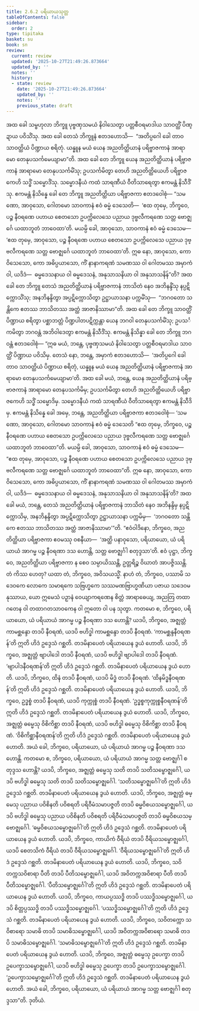 ```yaml
---
title: 2.6.2 ပရိယာယသုတ္တ
tableOfContents: false
sidebar:
  order: 2
type: tipitaka
basket: su
book: sn
review:
  current: review
  updated: '2025-10-27T21:49:26.873664'
  updated_by: ''
  notes: ''
  history:
  - state: review
    date: '2025-10-27T21:49:26.873664'
    updated_by: ''
    notes: ''
    previous_state: draft
---
```



<ReviewStatus review={frontmatter.review} showDetails={true} />

<HypothesisAnnotation frontmatter={frontmatter} />

<DynamicBreadcrumb />

<Division number="233" book="sn" e="ch" v="18" p="313">

<Paragraph number="580" book="sn">
အထ ခေါ သမ္ဗဟုလာ ဘိက္ခူ ပုဗ္ဗဏှသမယံ နိဝါသေတွာ ပတ္တစီဝရမာဒါယ သာဝတ္ထိံ ပိဏ္ဍာယ ပဝိသိံသု. အထ ခေါ တေသံ ဘိက္ခူနံ ဧတဒဟောသိ—  “အတိပ္ပဂေါ ခေါ တာဝ သာဝတ္ထိယံ ပိဏ္ဍာယ စရိတုံ. ယန္နူန မယံ ယေန အညတိတ္ထိယာနံ ပရိဗ္ဗာဇကာနံ အာရာမော တေနုပသင်္ကမေယျာမာ”တိ.
</Paragraph>

<Paragraph number="581" book="sn">
အထ ခေါ တေ ဘိက္ခူ ယေန အညတိတ္ထိယာနံ ပရိဗ္ဗာဇကာနံ အာရာမော တေနုပသင်္ကမိံသု; ဥပသင်္ကမိတွာ တေဟိ အညတိတ္ထိယေဟိ ပရိဗ္ဗာဇကေဟိ သဒ္ဓိံ သမ္မောဒိံသု. သမ္မောဒနီယံ ကထံ သာရဏီယံ ဝီတိသာရေတွာ ဧကမန္တံ နိသီဒိံသု. ဧကမန္တံ နိသိန္နေ ခေါ တေ ဘိက္ခူ အညတိတ္ထိယာ ပရိဗ္ဗာဇကာ ဧတဒဝေါစုံ—
</Paragraph>

<Paragraph number="582" book="sn">
“သမဏော, အာဝုသော, ဂေါတမော သာဝကာနံ ဧဝံ ဓမ္မံ ဒေသေတိ—  ‘ဧထ တုမှေ, ဘိက္ခဝေ, ပဉ္စ နီဝရဏေ ပဟာယ စေတသော ဥပက္ကိလေသေ ပညာယ ဒုဗ္ဗလီကရဏေ သတ္တ ဗောဇ္ဈင်္ဂေ ယထာဘူတံ ဘာဝေထာ’တိ. မယမ္ပိ ခေါ, အာဝုသော, သာဝကာနံ ဧဝံ ဓမ္မံ ဒေသေမ—  ‘ဧထ တုမှေ, အာဝုသော, ပဉ္စ နီဝရဏေ ပဟာယ စေတသော ဥပက္ကိလေသေ ပညာယ ဒုဗ္ဗလီကရဏေ သတ္တ ဗောဇ္ဈင်္ဂေ ယထာဘူတံ ဘာဝေထာ’တိ. ဣဓ နော, အာဝုသော, ကော ဝိသေသော, ကော အဓိပ္ပယာသော, ကိံ နာနာကရဏံ သမဏဿ ဝါ ဂေါတမဿ အမှာကံ ဝါ, ယဒိဒံ—  ဓမ္မဒေသနာယ ဝါ ဓမ္မဒေသနံ, အနုသာသနိယာ ဝါ အနုသာသနိန်”တိ?
</Paragraph>

<Paragraph number="583" book="sn">
အထ ခေါ တေ ဘိက္ခူ တေသံ အညတိတ္ထိယာနံ ပရိဗ္ဗာဇကာနံ ဘာသိတံ နေဝ အဘိနန္ဒိံသု နပ္ပဋိက္ကောသိံသု; အနဘိနန္ဒိတွာ အပ္ပဋိက္ကောသိတွာ ဥဋ္ဌာယာသနာ ပက္ကမိံသု—  “ဘဂဝတော သန္တိကေ ဧတဿ ဘာသိတဿ အတ္ထံ အာဇာနိဿာမာ”တိ. အထ ခေါ တေ ဘိက္ခူ သာဝတ္ထိံ ပိဏ္ဍာယ စရိတွာ ပစ္ဆာဘတ္တံ ပိဏ္ဍပါတပဋိက္ကန္တာ ယေန ဘဂဝါ တေနုပသင်္ကမိံသု; ဥပသင်္ကမိတွာ ဘဂဝန္တံ အဘိဝါဒေတွာ ဧကမန္တံ နိသီဒိံသု. ဧကမန္တံ နိသိန္နာ ခေါ တေ ဘိက္ခူ ဘဂဝန္တံ ဧတဒဝေါစုံ—
</Paragraph>

<Paragraph number="584" book="sn">
“ဣဓ မယံ, ဘန္တေ, ပုဗ္ဗဏှသမယံ နိဝါသေတွာ ပတ္တစီဝရမာဒါယ သာဝတ္ထိံ ပိဏ္ဍာယ ပဝိသိမှ. တေသံ နော, ဘန္တေ, အမှာကံ ဧတဒဟောသိ—  ‘အတိပ္ပဂေါ ခေါ တာဝ သာဝတ္ထိယံ ပိဏ္ဍာယ စရိတုံ, ယန္နူန မယံ ယေန အညတိတ္ထိယာနံ ပရိဗ္ဗာဇကာနံ အာရာမော တေနုပသင်္ကမေယျာမာ’တိ. အထ ခေါ မယံ, ဘန္တေ, ယေန အညတိတ္ထိယာနံ ပရိဗ္ဗာဇကာနံ အာရာမော တေနုပသင်္ကမိမှ; ဥပသင်္ကမိတွာ တေဟိ အညတိတ္ထိယေဟိ ပရိဗ္ဗာဇကေဟိ သဒ္ဓိံ သမ္မောဒိမှ. သမ္မောဒနီယံ ကထံ သာရဏီယံ ဝီတိသာရေတွာ ဧကမန္တံ နိသီဒိမှ. ဧကမန္တံ နိသိန္နေ ခေါ အမှေ, ဘန္တေ, အညတိတ္ထိယာ ပရိဗ္ဗာဇကာ ဧတဒဝေါစုံ—
</Paragraph>

<Paragraph number="585" book="sn">
‘သမဏော, အာဝုသော, ဂေါတမော သာဝကာနံ ဧဝံ ဓမ္မံ ဒေသေတိ “ဧထ တုမှေ, ဘိက္ခဝေ, ပဉ္စ နီဝရဏေ ပဟာယ စေတသော ဥပက္ကိလေသေ ပညာယ ဒုဗ္ဗလီကရဏေ သတ္တ ဗောဇ္ဈင်္ဂေ ယထာဘူတံ ဘာဝေထာ”တိ. မယမ္ပိ ခေါ, အာဝုသော, သာဝကာနံ ဧဝံ ဓမ္မံ ဒေသေမ—  “ဧထ တုမှေ, အာဝုသော, ပဉ္စ နီဝရဏေ ပဟာယ စေတသော ဥပက္ကိလေသေ ပညာယ ဒုဗ္ဗလီကရဏေ သတ္တ ဗောဇ္ဈင်္ဂေ ယထာဘူတံ ဘာဝေထာ”တိ. ဣဓ နော, အာဝုသော, ကော ဝိသေသော, ကော အဓိပ္ပယာသော, ကိံ နာနာကရဏံ သမဏဿ ဝါ ဂေါတမဿ အမှာကံ ဝါ, ယဒိဒံ—  ဓမ္မဒေသနာယ ဝါ ဓမ္မဒေသနံ, အနုသာသနိယာ ဝါ အနုသာသနိန်’တိ?
</Paragraph>

<Paragraph number="586" book="sn">
အထ ခေါ မယံ, ဘန္တေ, တေသံ အညတိတ္ထိယာနံ ပရိဗ္ဗာဇကာနံ ဘာသိတံ နေဝ အဘိနန္ဒိမှ နပ္ပဋိက္ကောသိမှ, အနဘိနန္ဒိတွာ အပ္ပဋိက္ကောသိတွာ ဥဋ္ဌာယာသနာ ပက္ကမိမှ—  ‘ဘဂဝတော သန္တိကေ ဧတဿ ဘာသိတဿ အတ္ထံ အာဇာနိဿာမာ’”တိ.
</Paragraph>

<Paragraph number="587" book="sn">
“ဧဝံဝါဒိနော, ဘိက္ခဝေ, အညတိတ္ထိယာ ပရိဗ္ဗာဇကာ ဧဝမဿု ဝစနီယာ—  ‘အတ္ထိ ပနာဝုသော, ပရိယာယော, ယံ ပရိယာယံ အာဂမ္မ ပဉ္စ နီဝရဏာ ဒသ ဟောန္တိ, သတ္တ ဗောဇ္ဈင်္ဂါ စတုဒ္ဒသာ’တိ. ဧဝံ ပုဋ္ဌာ, ဘိက္ခဝေ, အညတိတ္ထိယာ ပရိဗ္ဗာဇကာ န စေဝ သမ္ပာယိဿန္တိ, ဥတ္တရိဉ္စ ဝိဃာတံ အာပဇ္ဇိဿန္တိ. တံ ကိဿ ဟေတု? ယထာ တံ, ဘိက္ခဝေ, အဝိသယသ္မိံ. နာဟံ တံ, ဘိက္ခဝေ, ပဿာမိ သဒေဝကေ လောကေ သမာရကေ သဗြဟ္မကေ သဿမဏဗြာဟ္မဏိယာ ပဇာယ သဒေဝမနုဿာယ, ယော ဣမေသံ ပဉှာနံ ဝေယျာကရဏေန စိတ္တံ အာရာဓေယျ, အညတြ တထာဂတေန ဝါ တထာဂတသာဝကေန ဝါ ဣတော ဝါ ပန သုတွာ.
</Paragraph>

<Paragraph number="588" book="sn">
ကတမော စ, ဘိက္ခဝေ, ပရိယာယော, ယံ ပရိယာယံ အာဂမ္မ ပဉ္စ နီဝရဏာ ဒသ ဟောန္တိ? ယဒပိ, ဘိက္ခဝေ, အဇ္ဈတ္တံ ကာမစ္ဆန္ဒော တဒပိ နီဝရဏံ, ယဒပိ ဗဟိဒ္ဓါ ကာမစ္ဆန္ဒော တဒပိ နီဝရဏံ. ‘ကာမစ္ဆန္ဒနီဝရဏန်’တိ ဣတိ ဟိဒံ ဥဒ္ဒေသံ ဂစ္ဆတိ. တဒမိနာပေတံ ပရိယာယေန ဒွယံ ဟောတိ. ယဒပိ, ဘိက္ခဝေ, အဇ္ဈတ္တံ ဗျာပါဒေါ တဒပိ နီဝရဏံ, ယဒပိ ဗဟိဒ္ဓါ ဗျာပါဒေါ တဒပိ နီဝရဏံ. ‘ဗျာပါဒနီဝရဏန်’တိ ဣတိ ဟိဒံ ဥဒ္ဒေသံ ဂစ္ဆတိ. တဒမိနာပေတံ ပရိယာယေန ဒွယံ ဟောတိ. ယဒပိ, ဘိက္ခဝေ, ထိနံ တဒပိ နီဝရဏံ, ယဒပိ မိဒ္ဓံ တဒပိ နီဝရဏံ. ‘ထိနမိဒ္ဓနီဝရဏန်’တိ ဣတိ ဟိဒံ ဥဒ္ဒေသံ ဂစ္ဆတိ. တဒမိနာပေတံ ပရိယာယေန ဒွယံ ဟောတိ. ယဒပိ, ဘိက္ခဝေ, ဥဒ္ဓစ္စံ တဒပိ နီဝရဏံ, ယဒပိ ကုက္ကုစ္စံ တဒပိ နီဝရဏံ. ‘ဥဒ္ဓစ္စကုက္ကုစ္စနီဝရဏန်’တိ ဣတိ ဟိဒံ ဥဒ္ဒေသံ ဂစ္ဆတိ. တဒမိနာပေတံ ပရိယာယေန ဒွယံ ဟောတိ. ယဒပိ, ဘိက္ခဝေ, အဇ္ဈတ္တံ ဓမ္မေသု ဝိစိကိစ္ဆာ တဒပိ နီဝရဏံ, ယဒပိ ဗဟိဒ္ဓါ ဓမ္မေသု ဝိစိကိစ္ဆာ တဒပိ နီဝရဏံ. ‘ဝိစိကိစ္ဆာနီဝရဏန်’တိ ဣတိ ဟိဒံ ဥဒ္ဒေသံ ဂစ္ဆတိ. တဒမိနာပေတံ ပရိယာယေန ဒွယံ ဟောတိ. အယံ ခေါ, ဘိက္ခဝေ, ပရိယာယော, ယံ ပရိယာယံ အာဂမ္မ ပဉ္စ နီဝရဏာ ဒသ ဟောန္တိ.
</Paragraph>

<Paragraph number="589" book="sn">
ကတမော စ, ဘိက္ခဝေ, ပရိယာယော, ယံ ပရိယာယံ အာဂမ္မ သတ္တ ဗောဇ္ဈင်္ဂါ စတုဒ္ဒသ ဟောန္တိ? ယဒပိ, ဘိက္ခဝေ, အဇ္ဈတ္တံ ဓမ္မေသု သတိ တဒပိ သတိသမ္ဗောဇ္ဈင်္ဂေါ, ယဒပိ ဗဟိဒ္ဓါ ဓမ္မေသု သတိ တဒပိ သတိသမ္ဗောဇ္ဈင်္ဂေါ. ‘သတိသမ္ဗောဇ္ဈင်္ဂေါ’တိ ဣတိ ဟိဒံ ဥဒ္ဒေသံ ဂစ္ဆတိ. တဒမိနာပေတံ ပရိယာယေန ဒွယံ ဟောတိ.
</Paragraph>

<Paragraph number="590" book="sn">
ယဒပိ, ဘိက္ခဝေ, အဇ္ဈတ္တံ ဓမ္မေသု ပညာယ ပဝိစိနတိ ပဝိစရတိ ပရိဝီမံသမာပဇ္ဇတိ တဒပိ ဓမ္မဝိစယသမ္ဗောဇ္ဈင်္ဂေါ, ယဒပိ ဗဟိဒ္ဓါ ဓမ္မေသု ပညာယ ပဝိစိနတိ ပဝိစရတိ ပရိဝီမံသမာပဇ္ဇတိ တဒပိ ဓမ္မဝိစယသမ္ဗောဇ္ဈင်္ဂေါ. ‘ဓမ္မဝိစယသမ္ဗောဇ္ဈင်္ဂေါ’တိ ဣတိ ဟိဒံ ဥဒ္ဒေသံ ဂစ္ဆတိ. တဒမိနာပေတံ ပရိယာယေန ဒွယံ ဟောတိ.
</Paragraph>

<Paragraph number="591" book="sn">
ယဒပိ, ဘိက္ခဝေ, ကာယိကံ ဝီရိယံ တဒပိ ဝီရိယသမ္ဗောဇ္ဈင်္ဂေါ, ယဒပိ စေတသိကံ ဝီရိယံ တဒပိ ဝီရိယသမ္ဗောဇ္ဈင်္ဂေါ. ‘ဝီရိယသမ္ဗောဇ္ဈင်္ဂေါ’တိ ဣတိ ဟိဒံ ဥဒ္ဒေသံ ဂစ္ဆတိ. တဒမိနာပေတံ ပရိယာယေန ဒွယံ ဟောတိ.
</Paragraph>

<Paragraph number="592" book="sn">
ယဒပိ, ဘိက္ခဝေ, သဝိတက္ကသဝိစာရာ ပီတိ တဒပိ ပီတိသမ္ဗောဇ္ဈင်္ဂေါ, ယဒပိ အဝိတက္ကအဝိစာရာ ပီတိ တဒပိ ပီတိသမ္ဗောဇ္ဈင်္ဂေါ. ‘ပီတိသမ္ဗောဇ္ဈင်္ဂေါ’တိ ဣတိ ဟိဒံ ဥဒ္ဒေသံ ဂစ္ဆတိ. တဒမိနာပေတံ ပရိယာယေန ဒွယံ ဟောတိ.
</Paragraph>

<Paragraph number="593" book="sn">
ယဒပိ, ဘိက္ခဝေ, ကာယပ္ပဿဒ္ဓိ တဒပိ ပဿဒ္ဓိသမ္ဗောဇ္ဈင်္ဂေါ, ယဒပိ စိတ္တပ္ပဿဒ္ဓိ တဒပိ ပဿဒ္ဓိသမ္ဗောဇ္ဈင်္ဂေါ. ‘ပဿဒ္ဓိသမ္ဗောဇ္ဈင်္ဂေါ’တိ ဣတိ ဟိဒံ ဥဒ္ဒေသံ ဂစ္ဆတိ. တဒမိနာပေတံ ပရိယာယေန ဒွယံ ဟောတိ.
</Paragraph>

<Paragraph number="594" book="sn">
ယဒပိ, ဘိက္ခဝေ, သဝိတက္ကော သဝိစာရော သမာဓိ တဒပိ သမာဓိသမ္ဗောဇ္ဈင်္ဂေါ, ယဒပိ အဝိတက္ကအဝိစာရော သမာဓိ တဒပိ သမာဓိသမ္ဗောဇ္ဈင်္ဂေါ. ‘သမာဓိသမ္ဗောဇ္ဈင်္ဂေါ’တိ ဣတိ ဟိဒံ ဥဒ္ဒေသံ ဂစ္ဆတိ. တဒမိနာပေတံ ပရိယာယေန ဒွယံ ဟောတိ.
</Paragraph>

<Paragraph number="595" book="sn">
ယဒပိ, ဘိက္ခဝေ, အဇ္ဈတ္တံ ဓမ္မေသု ဥပေက္ခာ တဒပိ ဥပေက္ခာသမ္ဗောဇ္ဈင်္ဂေါ, ယဒပိ ဗဟိဒ္ဓါ ဓမ္မေသု ဥပေက္ခာ တဒပိ ဥပေက္ခာသမ္ဗောဇ္ဈင်္ဂေါ. ‘ဥပေက္ခာသမ္ဗောဇ္ဈင်္ဂေါ’တိ ဣတိ ဟိဒံ ဥဒ္ဒေသံ ဂစ္ဆတိ. တဒမိနာပေတံ ပရိယာယေန ဒွယံ ဟောတိ. အယံ ခေါ, ဘိက္ခဝေ, ပရိယာယော, ယံ ပရိယာယံ အာဂမ္မ သတ္တ ဗောဇ္ဈင်္ဂါ စတုဒ္ဒသာ”တိ.

</Paragraph>
</Division>

<Paragraph number="596" type="center" book="sn">
ဒုတိယံ.
</Paragraph>